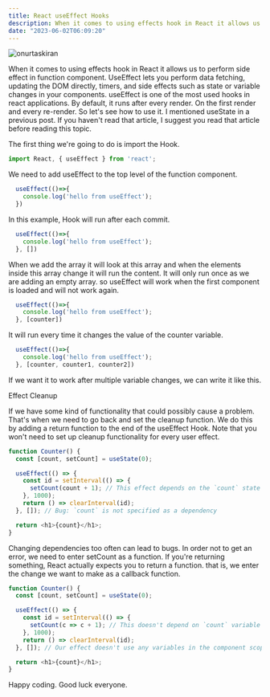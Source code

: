 ```yaml
---
title: React useEffect Hooks
description: When it comes to using effects hook in React it allows us to perform side effect in function component. UseEffect lets you perform data fetching 
date: "2023-06-02T06:09:20"
---
```


<img className="w-full rounded-xl" src="https://res.cloudinary.com/djfqidbj1/image/upload/v1691440008/yqcd90pl1fdgpoxn4all.png" alt="onurtaskiran" />

When it comes to using effects hook in React it allows us to perform side effect in function component. UseEffect lets you perform data fetching, updating the DOM directly, timers, and side effects such as state or variable changes in your components. useEffect is one of the most used hooks in react applications. By default, it runs after every render. On the first render and every re-render. So let's see how to use it. I mentioned useState in a previous post. If you haven't read that article, I suggest you read that article before reading this topic.

The first thing we're going to do is import the Hook.

```javascript
import React, { useEffect } from 'react';
```
We need to add useEffect to the top level of the function component.

```javascript
  useEffect(()=>{
    console.log('hello from useEffect');    
  })
```
  In this example, Hook will run after each commit.
```javascript
  useEffect(()=>{
    console.log('hello from useEffect');    
  }, [])
```
When we add the array it will look at this array and when the elements inside this array change it will run the content. It will only run once as we are adding an empty array. so useEffect will work when the first component is loaded and will not work again.

```javascript
  useEffect(()=>{
    console.log('hello from useEffect');    
  }, [counter])
```
It will run every time it changes the value of the counter variable.

```javascript
  useEffect(()=>{
    console.log('hello from useEffect');    
  }, [counter, counter1, counter2])
```
If we want it to work after multiple variable changes, we can write it like this.

Effect Cleanup

If we have some kind of functionality that could possibly cause a problem. That's when we need to go back and set the cleanup function. We do this by adding a return function to the end of the useEffect Hook. Note that you won't need to set up cleanup functionality for every user effect.

```javascript
function Counter() {
  const [count, setCount] = useState(0);

  useEffect(() => {
    const id = setInterval(() => {
      setCount(count + 1); // This effect depends on the `count` state
    }, 1000);
    return () => clearInterval(id);
  }, []); // Bug: `count` is not specified as a dependency

  return <h1>{count}</h1>;
}
```

Changing dependencies too often can lead to bugs. In order not to get an error, we need to enter setCount as a function. If you're returning something, React actually expects you to return a function. that is, we enter the change we want to make as a callback function.

```javascript
function Counter() {
  const [count, setCount] = useState(0);

  useEffect(() => {
    const id = setInterval(() => {
      setCount(c => c + 1); // This doesn't depend on `count` variable outside
    }, 1000);
    return () => clearInterval(id);
  }, []); // Our effect doesn't use any variables in the component scope

  return <h1>{count}</h1>;
}
```
Happy coding. Good luck everyone.